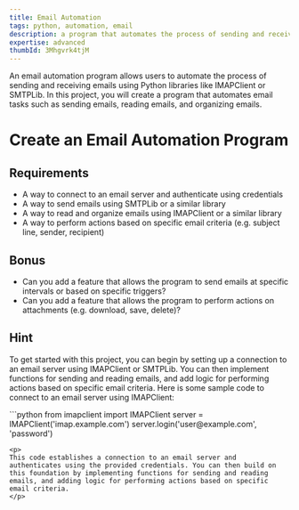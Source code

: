 ```yaml
---
title: Email Automation
tags: python, automation, email
description: a program that automates the process of sending and receiving emails using libraries like IMAPClient or SMTPLib
expertise: advanced
thumbId: 3Mhgvrk4tjM
---
```


An email automation program allows users to automate the process of sending and receiving emails using Python libraries like IMAPClient or SMTPLib. In this project, you will create a program that automates email tasks such as sending emails, reading emails, and organizing emails.

<h1>Create an Email Automation Program</h1>
<h2>Requirements</h2>
<ul>
  <li>
    A way to connect to an email server and authenticate using credentials
  </li>
  <li>
    A way to send emails using SMTPLib or a similar library
  </li>
  <li>
    A way to read and organize emails using IMAPClient or a similar library
  </li>
  <li>
    A way to perform actions based on specific email criteria (e.g. subject line, sender, recipient)
  </li>
</ul>
<h2>Bonus</h2>
<ul>
  <li>
    Can you add a feature that allows the program to send emails at specific intervals or based on specific triggers?
  </li>
  <li>
    Can you add a feature that allows the program to perform actions on attachments (e.g. download, save, delete)?
  </li>
</ul>
<h2>Hint</h2>
<p>
 To get started with this project, you can begin by setting up a connection to an email server using IMAPClient or SMTPLib. You can then implement functions for sending and reading emails, and add logic for performing actions based on specific email criteria.
Here is some sample code to connect to an email server using IMAPClient:

</p>
```python
from imapclient import IMAPClient
server = IMAPClient('imap.example.com')
server.login('user@example.com', 'password')

```
<p>
This code establishes a connection to an email server and authenticates using the provided credentials. You can then build on this foundation by implementing functions for sending and reading emails, and adding logic for performing actions based on specific email criteria.
</p>
